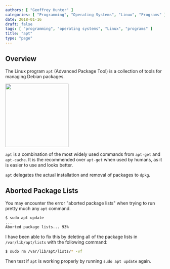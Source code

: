```yaml
---
authors: [ "Geoffrey Hunter" ]
categories: [ "Programming", "Operating Systems", "Linux", "Programs" ]
date: 2018-01-16
draft: false
tags: [ "programming", "operating systems", "Linux", "programs" ]
title: "apt"
type: "page"
---
```



## Overview

The Linux program `apt` (Advanced Package Tool) is a collection of tools for managing Debian packages.


<Image src={sudo_apt_install_icon} width="200px"></Image>

`apt` is a combination of the most widely used commands from `apt-get` and `apt-cache`. It is the recommended over `apt-get` when used by humans, as it is easier to use and looks better.

`apt` delegates the actual installation and removal of packages to `dpkg`.

## Aborted Package Lists

You may encounter the error "aborted package lists" when trying to run pretty much any `apt` command.

```sh    
$ sudo apt update
...
Aborted package lists... 93%
```

I have been able to fix this by deleting all of the package lists in `/var/lib/apt/lists` with the following command:

```sh    
$ sudo rm /var/lib/apt/lists/* -vf
```

Then test if `apt` is working properly by running `sudo apt update` again.
